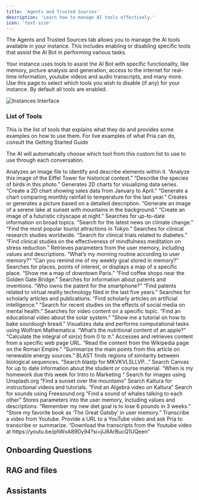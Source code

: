 ```yaml
---
title: 'Agents and Trusted Sources'
description: 'Learn how to manage AI tools effectively.'
icon: 'text-size'
---
```


The Agents and Trusted Sources tab allows you to manage the AI tools available in your instance. This includes enabling or disabling specific tools that assist the AI Bot in performing various tasks.

Your instance uses tools to assist the AI Bot with specific functionality, like memory, picture analysis and generation, access to the internet for real-time information, youtube videos and audio transcripts, and many more.
Use this page to select which tools you wish to disable (if any) for your instance. By default all tools are enabled.

![Instances Interface](/images/guides/admin/agents-trusted-sources.webp)

### List of Tools

This is the list of tools that explains what they do and provides some examples on how to use them. For live examples of what Pria can do, consult the Getting Started Guide

<Note>The AI will automatically choose which tool from this custom list to use to use through each conversation.</Note>

<AccordionGroup>
  <Accordion title="analyze_image">
Analyzes an image file to identify and describe elements within it.
“Analyze this image of the Eiffel Tower for historical context.”
“Describe the species of birds in this photo.”
  </Accordion>

<Accordion title="create_chart_2d">
Generates 2D charts for visualizing data series.
“Create a 2D chart showing sales data from January to April.”
“Generate a chart comparing monthly rainfall to temperature for the last year.”
</Accordion>

<Accordion title="generate_image">
Creates or generates a picture based on a detailed description.
“Generate an image of a serene lake at sunset with mountains in the background.”
“Create an image of a futuristic cityscape at night.”
</Accordion>

<Accordion title="get_browser">
Searches for up-to-date information on broad topics.
“Search for the latest news on climate change.”
“Find the most popular tourist attractions in Tokyo.”
</Accordion>

<Accordion title="get_clinicaltrial">
Searches for clinical research studies worldwide.
“Search for clinical trials related to diabetes.”
“Find clinical studies on the effectiveness of mindfulness meditation on stress reduction.”
</Accordion>

<Accordion title="get_from_user_memory">
Retrieves parameters from the user memory, including values and descriptions.
“What’s my morning routine according to user memory?”
“Can you remind me of my weekly goal stored in memory?”
</Accordion>

<Accordion title="get_map">
Searches for places, points of interest, or displays a map of a specific place.
“Show me a map of downtown Paris.”
“Find coffee shops near the Golden Gate Bridge.”
</Accordion>

<Accordion title="get_patent">
Searches for information about patents and inventions.
“Who owns the patent for the smartphone?”
“Find patents related to virtual reality technology filed in the last five years.”
</Accordion>



<Accordion title="get_scholar">
Searches for scholarly articles and publications. “Find scholarly articles on artificial intelligence.”
“Search for recent studies on the effects of social media on mental health.”

</Accordion>

<Accordion title="get_video">
Searches for video content on a specific topic.
“Find an educational video about the solar system.”
“Show me a tutorial on how to bake sourdough bread.”
</Accordion>



<Accordion title="get_wolframalpha">
Visualizes data and performs computational tasks using Wolfram Mathematica.
“What’s the nutritional content of an apple?”
“Calculate the integral of sin(x) from 0 to π.”
</Accordion>

<Accordion title="read_url">
Accesses and retrieves content from a specific web page URL.
“Read the content from the Wikipedia page on the Roman Empire.”
“Summarize the main points from this article on renewable energy sources.”
</Accordion>

<Accordion title="search_blast">
BLAST finds regions of similarity between biological sequences.
“Search blastp for MKVKVLSLLVP…”
</Accordion>

<Accordion title="search_canvas">
Search Canvas for up to date information about the student or course material.
“When is my homework due this week for Intro to Marketing “
</Accordion>

<Accordion title="search_image">
Search for images using Unsplash.org
“Find a sunset over the mountains”
</Accordion>

<Accordion title="search_kaltura">
Search Kaltura for instructional videos and tutorials.
“Find an Algebra video on Kaltura”
</Accordion>

<Accordion title="search_sound">
Search for sounds using Freesound.org
“Find a sound of whales talking to each other”
</Accordion>

<Accordion title="set_in_user_memory">
Stores parameters into the user memory, including values and descriptions.
“Remember my new diet goal is to lose 6 pounds in 3 weeks.”
“Store my favorite book as ‘The Great Gatsby’ in user memory.”
</Accordion>

<Accordion title="transcribe_youtube">
Transcribe a video from Youtube.
Provide a URL to a YouTube video and ask Pria to transcribe or summarize.
“Download the transcripts from the Youtube video at https://youtu.be/phWxA89Dy94?si=jlJ8ArBucQ1UQeen”
</Accordion>
</AccordionGroup>


## Onboarding Questions




## RAG and files


## Assistants